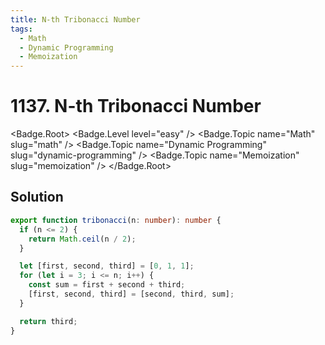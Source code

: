 ```yaml
---
title: N-th Tribonacci Number
tags:
  - Math
  - Dynamic Programming
  - Memoization
---
```


# 1137. N-th Tribonacci Number

<Badge.Root>
  <Badge.Level level="easy" />
  <Badge.Topic name="Math" slug="math" />
  <Badge.Topic name="Dynamic Programming" slug="dynamic-programming" />
  <Badge.Topic name="Memoization" slug="memoization" />
</Badge.Root>

## Solution

```typescript filename="solution.ts" copy
export function tribonacci(n: number): number {
  if (n <= 2) {
    return Math.ceil(n / 2);
  }

  let [first, second, third] = [0, 1, 1];
  for (let i = 3; i <= n; i++) {
    const sum = first + second + third;
    [first, second, third] = [second, third, sum];
  }

  return third;
}
```

<ProblemLink
  codingSite="leetcode"
  href="https://leetcode.com/problems/n-th-tribonacci-number"
  title="N-th Tribonacci Number"
/>
